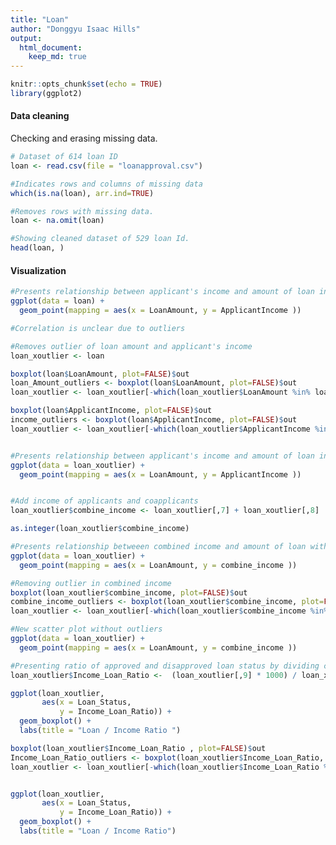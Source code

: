 ```yaml
---
title: "Loan"
author: "Donggyu Isaac Hills"
output: 
  html_document:
    keep_md: true
---
```


```r
knitr::opts_chunk$set(echo = TRUE)
library(ggplot2)
```

#### Data cleaning
Checking and erasing missing data. 

```r
# Dataset of 614 loan ID
loan <- read.csv(file = "loanapproval.csv") 

#Indicates rows and columns of missing data
which(is.na(loan), arr.ind=TRUE)

#Removes rows with missing data. 
loan <- na.omit(loan)

#Showing cleaned dataset of 529 loan Id. 
head(loan, )


```

#### Visualization 
```r

#Presents relationship between applicant's income and amount of loan in a scatter plot
ggplot(data = loan) + 
  geom_point(mapping = aes(x = LoanAmount, y = ApplicantIncome ))

#Correlation is unclear due to outliers

#Removes outlier of loan amount and applicant's income
loan_xoutlier <- loan

boxplot(loan$LoanAmount, plot=FALSE)$out
loan_Amount_outliers <- boxplot(loan$LoanAmount, plot=FALSE)$out
loan_xoutlier <- loan_xoutlier[-which(loan_xoutlier$LoanAmount %in% loan_Amount_outliers),]

boxplot(loan$ApplicantIncome, plot=FALSE)$out
income_outliers <- boxplot(loan$ApplicantIncome, plot=FALSE)$out
loan_xoutlier <- loan_xoutlier[-which(loan_xoutlier$ApplicantIncome %in% income_outliers),]


#Presents relationship between applicant's income and amount of loan in a scatter plot without outliers. 469 loan IDs. The graph indicates a positive correlation. 
ggplot(data = loan_xoutlier) + 
  geom_point(mapping = aes(x = LoanAmount, y = ApplicantIncome ))



```


```r
#Add income of applicants and coapplicants
loan_xoutlier$combine_income <- loan_xoutlier[,7] + loan_xoutlier[,8]

as.integer(loan_xoutlier$combine_income)

#Presents relationship betweeen combined income and amount of loan without removing outliers 
ggplot(data = loan_xoutlier) + 
  geom_point(mapping = aes(x = LoanAmount, y = combine_income ))

#Removing outlier in combined income
boxplot(loan_xoutlier$combine_income, plot=FALSE)$out
combine_income_outliers <- boxplot(loan_xoutlier$combine_income, plot=FALSE)$out
loan_xoutlier <- loan_xoutlier[-which(loan_xoutlier$combine_income %in% combine_income_outliers),]

#New scatter plot without outliers 
ggplot(data = loan_xoutlier) + 
  geom_point(mapping = aes(x = LoanAmount, y = combine_income ))


``` 

```r

#Presenting ratio of approved and disapproved loan status by dividing combined income over loan amount requested. 
loan_xoutlier$Income_Loan_Ratio <-  (loan_xoutlier[,9] * 1000) / loan_xoutlier[,14] 

ggplot(loan_xoutlier, 
       aes(x = Loan_Status, 
           y = Income_Loan_Ratio)) +
  geom_boxplot() +
  labs(title = "Loan / Income Ratio ")

boxplot(loan_xoutlier$Income_Loan_Ratio , plot=FALSE)$out
Income_Loan_Ratio_outliers <- boxplot(loan_xoutlier$Income_Loan_Ratio, plot=FALSE)$out
loan_xoutlier <- loan_xoutlier[-which(loan_xoutlier$Income_Loan_Ratio %in% Income_Loan_Ratio_outliers),]


ggplot(loan_xoutlier, 
       aes(x = Loan_Status, 
           y = Income_Loan_Ratio)) +
  geom_boxplot() +
  labs(title = "Loan / Income Ratio")

```

